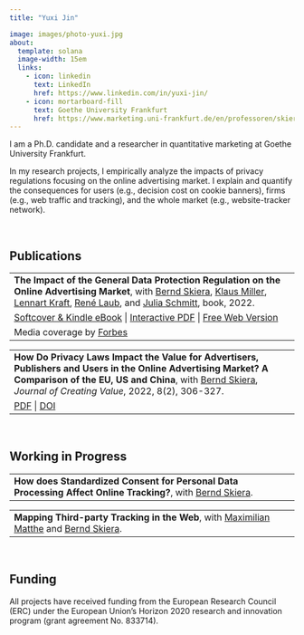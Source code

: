 ```yaml
---
title: "Yuxi Jin"

image: images/photo-yuxi.jpg
about:
  template: solana
  image-width: 15em
  links:
    - icon: linkedin
      text: LinkedIn
      href: https://www.linkedin.com/in/yuxi-jin/
    - icon: mortarboard-fill
      text: Goethe University Frankfurt
      href: https://www.marketing.uni-frankfurt.de/en/professoren/skiera/team/doctoral-students/yuxi-jin.html
---
```


I am a Ph.D. candidate and a researcher in quantitative marketing at Goethe University Frankfurt.

In my research projects, I empirically analyze the impacts of privacy regulations focusing on the online advertising market. I explain and quantify the consequences for users (e.g., decision cost on cookie banners), firms (e.g., web traffic and tracking), and the whole market (e.g., website-tracker network).

<br/>

## **Publications**

|                                                                                                                                                                                                                                                                                                                                                                                                                                                                          |
|------------------------------------------------------------------------|
| **The Impact of the General Data Protection Regulation on the Online Advertising Market**, with [Bernd Skiera](https://www.marketing.uni-frankfurt.de/en/professoren/skiera/prof-dr-bernd-skiera.html), [Klaus Miller](https://sites.google.com/view/klausmiller/), [Lennart Kraft](https://lennartkraft.com/), [René Laub](https://www.linkedin.com/in/rene-laub-21b5a7103/), and [Julia Schmitt](https://www.linkedin.com/in/dr-julia-schmitt-878853108/), book, 2022. |
| [Softcover & Kindle eBook](https://www.amazon.de/Impact-General-Protection-Regulation-Advertising/dp/3982417309?language=en_GB&currency=EUR) \| [Interactive PDF](http://www.leanpub.com/gdpr-impact) \| [Free Web Version](http://www.gdpr-impact.com/)                                                                                                                                                                                                                 |
| Media coverage by [Forbes](https://www.forbes.com/sites/hecparis/2022/03/17/business-leaders-should-learn-from-facebooks-decline-it-points-to-new-consumer-responses-to-data-advertising-and-privacy/?sh=11314bc3344d)                                                                                                                                                                                                                                                   |

|                                                                                                                                                                                                                                                                                                                       |
|------------------------------------------------------------------------|
| **How Do Privacy Laws Impact the Value for Advertisers, Publishers and Users in the Online Advertising Market? A Comparison of the EU, US and China**, with [Bernd Skiera](https://www.marketing.uni-frankfurt.de/en/professoren/skiera/prof-dr-bernd-skiera.html), *Journal of Creating Value*, 2022, 8(2), 306-327. |
| [PDF](https://journals.sagepub.com/doi/epdf/10.1177/23949643221117676) \| [DOI](https://doi.org/10.1177/23949643221117676)                                                                                                                                                                                            |

<br/>

## **Working in Progress**

|                                                                                                                                                                                                      |
|------------------------------------------------------------------------|
| **How does Standardized Consent for Personal Data Processing Affect Online Tracking?**, with [Bernd Skiera](https://www.marketing.uni-frankfurt.de/en/professoren/skiera/prof-dr-bernd-skiera.html). |

|                                                                                                                                                                                                                |
|------------------------------------------------------------------------|
| **Mapping Third-party Tracking in the Web**, with [Maximilian Matthe](https://mpmatthe.github.io/) and [Bernd Skiera](https://www.marketing.uni-frankfurt.de/en/professoren/skiera/prof-dr-bernd-skiera.html). |

<br/>

## **Funding**

All projects have received funding from the European Research Council (ERC) under the European Union's Horizon 2020 research and innovation program (grant agreement No. 833714).
